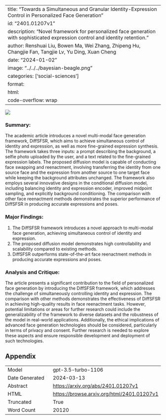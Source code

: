 
---
title: "Towards a Simultaneous and Granular Identity-Expression Control in Personalized Face Generation"
id: "2401.01207v1"
description: "Novel framework for personalized face generation with sophisticated expression control and identity retention."
author: Renshuai Liu, Bowen Ma, Wei Zhang, Zhipeng Hu, Changjie Fan, Tangjie Lv, Yu Ding, Xuan Cheng
date: "2024-01-02"
image: "../../../bayesian-beagle.png"
categories: ['social-sciences']
format:
  html:
    code-overflow: wrap
---

![](../../../bayesian-beagle.png)

### Summary:

The academic article introduces a novel multi-modal face generation framework, DiffSFSR, which aims to achieve simultaneous control of identity and expression, as well as more fine-grained expression synthesis. The framework takes three inputs: a prompt describing the background, a selfie photo uploaded by the user, and a text related to the fine-grained expression labels. The proposed diffusion model is capable of conducting face swapping and reenactment, involving transferring the identity from one source face and the expression from another source to one target face while keeping the background attributes unchanged. The framework also employs several innovative designs in the conditional diffusion model, including balancing identity and expression encoder, improved midpoint sampling, and explicitly background conditioning. The comparison with other face reenactment methods demonstrates the superior performance of DiffSFSR in producing accurate expressions and poses.

### Major Findings:
1. The DiffSFSR framework introduces a novel approach to multi-modal face generation, achieving simultaneous control of identity and expression.
2. The proposed diffusion model demonstrates high controllability and scalability compared to existing methods.
3. DiffSFSR outperforms state-of-the-art face reenactment methods in producing accurate expressions and poses.

### Analysis and Critique:
The article presents a significant contribution to the field of personalized face generation by introducing the DiffSFSR framework, which addresses the challenge of simultaneously controlling identity and expression. The comparison with other methods demonstrates the effectiveness of DiffSFSR in achieving high-quality results in face reenactment tasks. However, potential limitations or areas for further research could include the generalizability of the framework to diverse datasets and the robustness of the model in real-world applications. Additionally, the ethical implications of advanced face generation technologies should be considered, particularly in terms of privacy and consent. Further research is needed to explore these aspects and ensure responsible development and deployment of such technologies.

## Appendix

|          |          |
|----------|----------|
| Model     | gpt-3.5-turbo-1106       |
| Date Generated     | 2024-03-13       |
| Abstract | [https://arxiv.org/abs/2401.01207v1](https://arxiv.org/abs/2401.01207v1)        |
| HTML     | [https://browse.arxiv.org/html/2401.01207v1](https://browse.arxiv.org/html/2401.01207v1)       |
| Truncated       | True       |
| Word Count       | 20120       |
